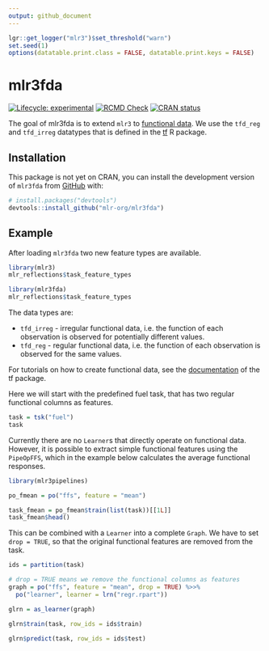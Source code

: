 ```yaml
---
output: github_document
---
```


```r
lgr::get_logger("mlr3")$set_threshold("warn")
set.seed(1)
options(datatable.print.class = FALSE, datatable.print.keys = FALSE)
```

# mlr3fda

<!-- badges: start -->
[![Lifecycle: experimental](https://img.shields.io/badge/lifecycle-experimental-orange.svg)](https://lifecycle.r-lib.org/articles/stages.html#experimental)
[![RCMD Check](https://github.com/mlr-org/mlr3fda/actions/workflows/rcmdcheck.yaml/badge.svg)](https://github.com/mlr-org/mlr3fda/actions/workflows/rcmdcheck.yaml)
[![CRAN status](https://www.r-pkg.org/badges/version/mlr3fda)](https://CRAN.R-project.org/package=mlr3fda)
<!-- badges: end -->

The goal of mlr3fda is to extend `mlr3` to
[functional data](https://en.wikipedia.org/wiki/Functional_data_analysis).
We use the `tfd_reg` and `tfd_irreg` datatypes that is defined in the [tf](https://github.com/tidyfun/tf) R package.

## Installation

This package is not yet on CRAN, you can install the development version of `mlr3fda` from [GitHub](https://github.com/) with:

```r
# install.packages("devtools")
devtools::install_github("mlr-org/mlr3fda")
```

## Example

After loading `mlr3fda` two new feature types are available.

```r
library(mlr3)
mlr_reflections$task_feature_types

library(mlr3fda)
mlr_reflections$task_feature_types
```

The data types are:

  * `tfd_irreg` - irregular functional data, i.e. the function of each observation is observed for potentially different values.
  * `tfd_reg` - regular functional data, i.e. the function of each observation is observed for the same values.

For tutorials on how to create functional data, see the [documentation](https://github.com/tidyfun/tf) of the tf package.

Here we will start with the predefined fuel task, that has two regular functional columns as features.

```r
task = tsk("fuel")
task
```

Currently there are no `Learner`s that directly operate on functional data.
However, it is possible to extract simple functional features using the `PipeOpFFS`, which in the example below calculates the average functional responses.

```r
library(mlr3pipelines)

po_fmean = po("ffs", feature = "mean")

task_fmean = po_fmean$train(list(task))[[1L]]
task_fmean$head()
```

This can be combined with a `Learner` into a complete `Graph`.
We have to set `drop = TRUE`, so that the original functional features are removed from the task.

```r
ids = partition(task)

# drop = TRUE means we remove the functional columns as features
graph = po("ffs", feature = "mean", drop = TRUE) %>>%
  po("learner", learner = lrn("regr.rpart"))

glrn = as_learner(graph)

glrn$train(task, row_ids = ids$train)

glrn$predict(task, row_ids = ids$test)
```


